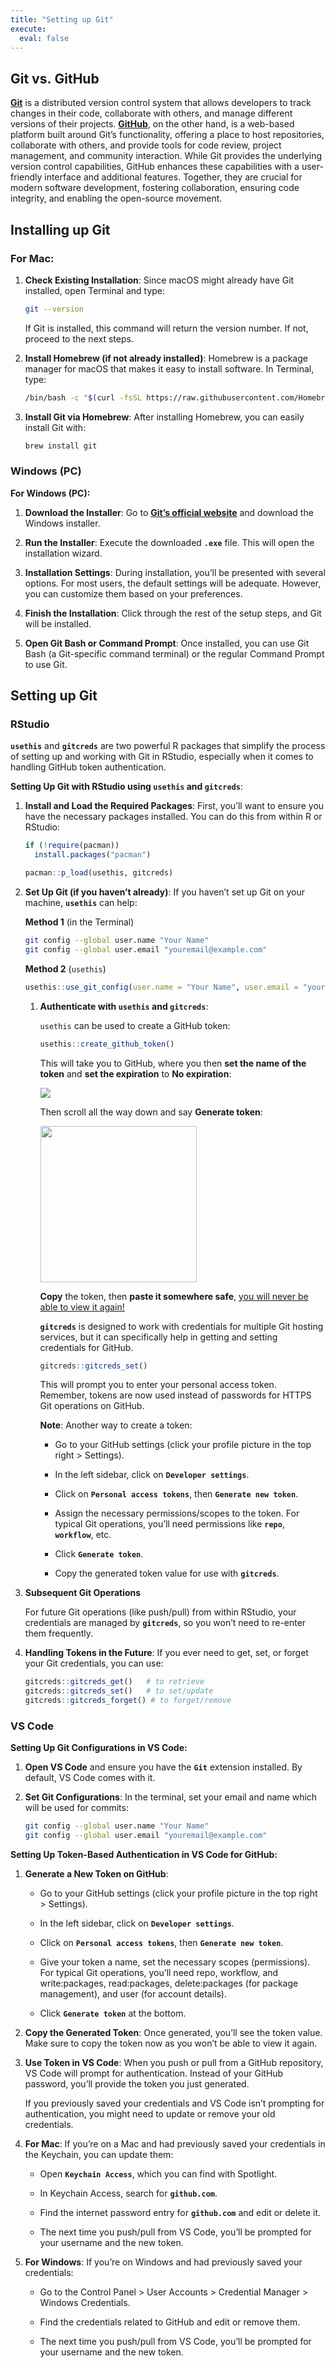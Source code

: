 ```yaml
---
title: "Setting up Git"
execute:
  eval: false
---
```


## Git vs. GitHub

[**Git**](https://en.wikipedia.org/wiki/Git) is a distributed version control system that allows developers to track changes in their code, collaborate with others, and manage different versions of their projects. [**GitHub**](https://en.wikipedia.org/wiki/GitHub), on the other hand, is a web-based platform built around Git's functionality, offering a place to host repositories, collaborate with others, and provide tools for code review, project management, and community interaction. While Git provides the underlying version control capabilities, GitHub enhances these capabilities with a user-friendly interface and additional features. Together, they are crucial for modern software development, fostering collaboration, ensuring code integrity, and enabling the open-source movement.

## Installing up Git

### **For Mac:**

1.  **Check Existing Installation**: Since macOS might already have Git installed, open Terminal and type:

    ```bash
    git --version
    ```

    If Git is installed, this command will return the version number. If not, proceed to the next steps.

2.  **Install Homebrew (if not already installed)**: Homebrew is a package manager for macOS that makes it easy to install software. In Terminal, type:

    ```bash
    /bin/bash -c "$(curl -fsSL https://raw.githubusercontent.com/Homebrew/install/HEAD/install.sh)"
    ```

3.  **Install Git via Homebrew**: After installing Homebrew, you can easily install Git with:

    ```bash
    brew install git
    ```

### Windows (PC)

**For Windows (PC):**

1.  **Download the Installer**: Go to [**Git's official website**](https://git-scm.com/) and download the Windows installer.

2.  **Run the Installer**: Execute the downloaded **`.exe`** file. This will open the installation wizard.

3.  **Installation Settings**: During installation, you'll be presented with several options. For most users, the default settings will be adequate. However, you can customize them based on your preferences.

4.  **Finish the Installation**: Click through the rest of the setup steps, and Git will be installed.

5.  **Open Git Bash or Command Prompt**: Once installed, you can use Git Bash (a Git-specific command terminal) or the regular Command Prompt to use Git.

## Setting up Git

### RStudio

**`usethis`** and **`gitcreds`** are two powerful R packages that simplify the process of setting up and working with Git in RStudio, especially when it comes to handling GitHub token authentication.

**Setting Up Git with RStudio using `usethis` and `gitcreds`**:

1.  **Install and Load the Required Packages**: First, you'll want to ensure you have the necessary packages installed. You can do this from within R or RStudio:

    ```r
    if (!require(pacman))
      install.packages("pacman")

    pacman::p_load(usethis, gitcreds)
    ```

2.  **Set Up Git (if you haven't already)**: If you haven't set up Git on your machine, **`usethis`** can help:

    **Method 1** (in the Terminal)

    ```bash
    git config --global user.name "Your Name"
    git config --global user.email "youremail@example.com"
    ```

    **Method 2** (`usethis`)

    ```r
    usethis::use_git_config(user.name = "Your Name", user.email = "youremail@example.com")

    ```

    1.  **Authenticate with `usethis` and `gitcreds`**:

        `usethis` can be used to create a GitHub token:

        ```r
        usethis::create_github_token()
        ```

        This will take you to GitHub, where you then **set the name of the token** and **set the expiration** to **No expiration**:

        ![](images/nameToken.png)

        Then scroll all the way down and say **Generate token**:

        ![](images/createToken.png){width="250"}

        **Copy** the token, then **paste it somewhere safe**, [you will never be able to view it again!]{.underline}

        **`gitcreds`** is designed to work with credentials for multiple Git hosting services, but it can specifically help in getting and setting credentials for GitHub.

        ```r
        gitcreds::gitcreds_set()
        ```

        This will prompt you to enter your personal access token. Remember, tokens are now used instead of passwords for HTTPS Git operations on GitHub.

        **Note**: Another way to create a token:

        -   Go to your GitHub settings (click your profile picture in the top right \> Settings).

        -   In the left sidebar, click on **`Developer settings`**.

        -   Click on **`Personal access tokens`**, then **`Generate new token`**.

        -   Assign the necessary permissions/scopes to the token. For typical Git operations, you'll need permissions like **`repo`**, **`workflow`**, etc.

        -   Click **`Generate token`**.

        -   Copy the generated token value for use with **`gitcreds`**.

3.  **Subsequent Git Operations**

    For future Git operations (like push/pull) from within RStudio, your credentials are managed by **`gitcreds`**, so you won't need to re-enter them frequently.

4.  **Handling Tokens in the Future**: If you ever need to get, set, or forget your Git credentials, you can use:

    ```r
    gitcreds::gitcreds_get()   # to retrieve
    gitcreds::gitcreds_set()   # to set/update
    gitcreds::gitcreds_forget() # to forget/remove
    ```

### VS Code

**Setting Up Git Configurations in VS Code:**

1.  **Open VS Code** and ensure you have the **`Git`** extension installed. By default, VS Code comes with it.

2.  **Set Git Configurations**: In the terminal, set your email and name which will be used for commits:

    ```bash
    git config --global user.name "Your Name"
    git config --global user.email "youremail@example.com"
    ```

**Setting Up Token-Based Authentication in VS Code for GitHub:**

1.  **Generate a New Token on GitHub**:

    -   Go to your GitHub settings (click your profile picture in the top right \> Settings).

    -   In the left sidebar, click on **`Developer settings`**.

    -   Click on **`Personal access tokens`**, then **`Generate new token`**.

    -   Give your token a name, set the necessary scopes (permissions). For typical Git operations, you'll need repo, workflow, and write:packages, read:packages, delete:packages (for package management), and user (for account details).

    -   Click **`Generate token`** at the bottom.

2.  **Copy the Generated Token**: Once generated, you'll see the token value. Make sure to copy the token now as you won't be able to view it again.

3.  **Use Token in VS Code**: When you push or pull from a GitHub repository, VS Code will prompt for authentication. Instead of your GitHub password, you'll provide the token you just generated.

    If you previously saved your credentials and VS Code isn't prompting for authentication, you might need to update or remove your old credentials.

4.  **For Mac**: If you're on a Mac and had previously saved your credentials in the Keychain, you can update them:

    -   Open **`Keychain Access`**, which you can find with Spotlight.

    -   In Keychain Access, search for **`github.com`**.

    -   Find the internet password entry for **`github.com`** and edit or delete it.

    -   The next time you push/pull from VS Code, you'll be prompted for your username and the new token.

5.  **For Windows**: If you're on Windows and had previously saved your credentials:

    -   Go to the Control Panel \> User Accounts \> Credential Manager \> Windows Credentials.

    -   Find the credentials related to GitHub and edit or remove them.

    -   The next time you push/pull from VS Code, you'll be prompted for your username and the new token.
